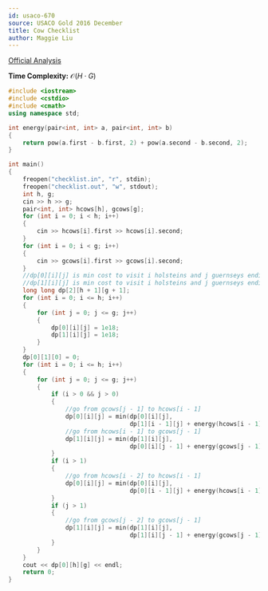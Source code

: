 ```yaml
---
id: usaco-670
source: USACO Gold 2016 December
title: Cow Checklist
author: Maggie Liu
---
```


[Official Analysis](http://www.usaco.org/current/data/sol_checklist_gold_dec16.html)

<LanguageSection>

<CPPSection>

**Time Complexity:** $\mathcal{O}(H \cdot G)$

```cpp
#include <iostream>
#include <cstdio>
#include <cmath>
using namespace std;

int energy(pair<int, int> a, pair<int, int> b)
{
	return pow(a.first - b.first, 2) + pow(a.second - b.second, 2);
}

int main() 
{
	freopen("checklist.in", "r", stdin);
	freopen("checklist.out", "w", stdout);
	int h, g;
	cin >> h >> g;
	pair<int, int> hcows[h], gcows[g];
	for (int i = 0; i < h; i++)
	{
		cin >> hcows[i].first >> hcows[i].second;
	}
	for (int i = 0; i < g; i++)
	{
		cin >> gcows[i].first >> gcows[i].second;
	}
	//dp[0][i][j] is min cost to visit i holsteins and j guernseys ending with holstein
	//dp[1][i][j] is min cost to visit i holsteins and j guernseys ending with guernsey
	long long dp[2][h + 1][g + 1];
	for (int i = 0; i <= h; i++)
	{
		for (int j = 0; j <= g; j++)
		{
			dp[0][i][j] = 1e18;
			dp[1][i][j] = 1e18;
		}
	}
	dp[0][1][0] = 0;
	for (int i = 0; i <= h; i++)
	{
		for (int j = 0; j <= g; j++)
		{
			if (i > 0 && j > 0)
			{
				//go from gcows[j - 1] to hcows[i - 1]
				dp[0][i][j] = min(dp[0][i][j],
								  dp[1][i - 1][j] + energy(hcows[i - 1], gcows[j - 1]));
				//go from hcows[i - 1] to gcows[j - 1]
				dp[1][i][j] = min(dp[1][i][j],
								  dp[0][i][j - 1] + energy(gcows[j - 1], hcows[i - 1]));
			}
			if (i > 1)
			{
				//go from hcows[i - 2] to hcows[i - 1]
				dp[0][i][j] = min(dp[0][i][j],
								  dp[0][i - 1][j] + energy(hcows[i - 1], hcows[i - 2]));
			}
			if (j > 1)
			{
				//go from gcows[j - 2] to gcows[j - 1]
				dp[1][i][j] = min(dp[1][i][j],
								  dp[1][i][j - 1] + energy(gcows[j - 1], gcows[j - 2]));
			}
		}
	}
	cout << dp[0][h][g] << endl;
	return 0;
}
```

</CPPSection>

</LanguageSection>